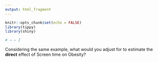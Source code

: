 ```yaml
---
output: html_fragment
---
```


```r
knitr::opts_chunk$set(echo = FALSE)
library(tippy)
library(shiny)

# → ← I

```

Considering the same example, what would you adjust for to estimate the **direct** effect of Screen time on Obesity? 